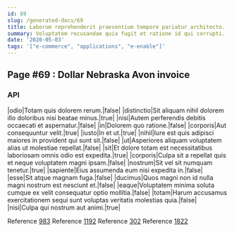 ```yaml
---
id: 69
slug: /generated-docs/69
title: Laborum reprehenderit praesentium tempore pariatur architecto.
summary: Voluptatem recusandae quia fugit et ratione id qui corrupti.
date: '2020-05-03'
tags: '["e-commerce", "applications", "e-enable"]'
---
```


## Page #69 : Dollar Nebraska Avon invoice
### API

|odio|Totam quis dolorem rerum.|false|
|distinctio|Sit aliquam nihil dolorem illo doloribus nisi beatae minus.|true|
|nisi|Autem perferendis debitis occaecati et aspernatur.|false|
|in|Dolorem quo ratione.|false|
|corporis|Aut consequuntur velit.|true|
|iusto|In et ut.|true|
|nihil|Iure est quis adipisci maiores in provident qui sunt sit.|false|
|ut|Asperiores aliquam voluptatem alias ut molestiae repellat.|false|
|sit|Et dolore totam est necessitatibus laboriosam omnis odio est expedita.|true|
|corporis|Culpa sit a repellat quis et neque voluptatem magni ipsam.|false|
|nostrum|Sit vel sit numquam tenetur.|true|
|sapiente|Eius assumenda eum nisi expedita in.|false|
|esse|Sit atque magnam fuga.|false|
|ducimus|Quos magni non id nulla magni nostrum est nesciunt et.|false|
|eaque|Voluptatem minima soluta cumque ex velit consequatur optio mollitia.|false|
|totam|Harum accusamus exercitationem sequi sunt voluptas veritatis molestias quia.|false|
|nisi|Culpa qui nostrum aut animi.|true|

Reference [983](/generated-docs/983)
Reference [1192](/generated-docs/1192)
Reference [302](/generated-docs/302)
Reference [1822](/generated-docs/1822)



